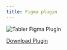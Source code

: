 ---
title: Figma plugin
---

![Tabler Figma Plugin](/docs/icons/figma-plugin.png)

[Download Plugin](https://www.figma.com/community/plugin/1169807996149376642/Tabler-Icons)
